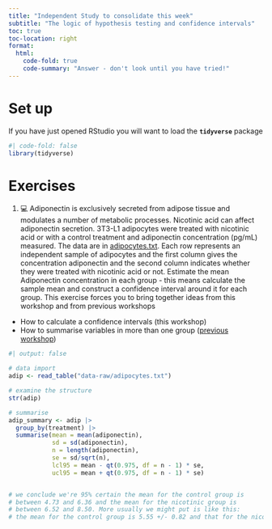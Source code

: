 ```yaml
---
title: "Independent Study to consolidate this week"
subtitle: "The logic of hypothesis testing and confidence intervals"
toc: true
toc-location: right
format:
  html:
    code-fold: true
    code-summary: "Answer - don't look until you have tried!"
---
```


# Set up

If you have just opened RStudio you will want to load the
**`tidyverse`** package

```r
#| code-fold: false
library(tidyverse)
```

# Exercises

1.  💻 Adiponectin is exclusively secreted from adipose tissue and
    modulates a number of metabolic processes. Nicotinic acid can affect
    adiponectin secretion. 3T3-L1 adipocytes were treated with nicotinic
    acid or with a control treatment and adiponectin concentration
    (pg/mL) measured. The data are in
    [adipocytes.txt](data-raw/adipocytes.txt). Each row represents an
    independent sample of adipocytes and the first column gives the
    concentration adiponectin and the second column indicates whether
    they were treated with nicotinic acid or not. Estimate the mean
    Adiponectin concentration in each group - this means calculate the
    sample mean and construct a confidence interval around it for each
    group. This exercise forces you to bring together ideas from this
    workshop and from previous workshops

-   How to calculate a confidence intervals (this workshop)\
-   How to summarise variables in more than one group ([previous 
    workshop](../week-4/workshop.html#summarise))

```r
#| output: false

# data import
adip <- read_table("data-raw/adipocytes.txt")

# examine the structure
str(adip)

# summarise
adip_summary <- adip |> 
  group_by(treatment) |>  
  summarise(mean = mean(adiponectin),
            sd = sd(adiponectin),
            n = length(adiponectin),
            se = sd/sqrt(n),
            lcl95 = mean - qt(0.975, df = n - 1) * se,
            ucl95 = mean + qt(0.975, df = n - 1) * se)


# we conclude we're 95% certain the mean for the control group is 
# between 4.73 and 6.36 and the mean for the nicotinic group is 
# between 6.52 and 8.50. More usually we might put is like this:
# the mean for the control group is 5.55 +/- 0.82 and that for the nicotinic group is 7.51 +/- 0.99


```
